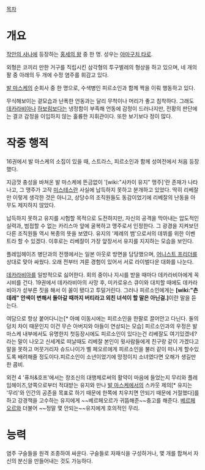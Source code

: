 [[목차]]

= 개요 =

[[작안의 샤나]]에 등장하는 [[홍세의 왕]] 중 한 명. 성우는 [[야마구치 타로]].

외형은 코끼리 만한 거구를 직립시킨 삼각형의 투구벌레의 형상을 하고 있으며, 네 개의 팔 중 아래의 두 개에 수정 염주를 휘감고 있다.

[[발 마스케]]의 순회사 중 한 명으로, 수색병인 피르소인과 함께 짝을 이뤄 행동하고 있다.

무식해보이는 겉모습과 난폭한 언동과는 달리 무척이나 머리가 좋고 침착하다. 그래도 [[데카라비아]]나 [[하보림]]보다는 냉정함이 부족해 언동에 감정이 드러나지만, 전황의 판단에는 결코 감정을 이입하지 않는 훌륭한 지휘관이다. 또한 보기보다 정이 많다.

= 작중 행적 =

16권에서 발 마스케의 소집이 있을 때, 스트라스, 피르소인과 함께 성여전에서 처음 등장했다.

지금껏 충성을 바쳐온 발 마스케에 뜬금없이 '[wiki:"사카이 유지" 맹주]'란 존재가 나타나고, 그 맹주가 고작 [[미스테스]]란 사실에 납득하지 못하고 분개하고 있었다. 딱히 리베잘만 이렇게 생각한 것은 아니고, 상당수의 조직원들도 동감이었기에 리베잘의 난동을 아무도 제지하지 않았다.

납득하지 못하고 유지를 시험할 목적으로 도전하지만, 자신의 공격을 막아내는 압도적인 실력과, 범접할 수 없는 카리스마 앞에 굴복하고 맹주로서 인정한다. 그 광경을 지켜보던 다른 조직원들 역시 복종의 뜻을 보였다. 유지의 '제례의 뱀'으로서의 데뷔를 위한 이벤트라 할 수 있겠다. 이후로는 리베잘이 가장 앞장서서 유지를 지지하는 모습을 보인다.

플레임헤이즈 병단과의 전쟁에서는 일본 아웃로 방면을 담당했으며, [[어니스트 프리더]]를 상대로 맞아 싸웠다. 오래 전부터 겨룬 경험이 있어서 서로 라이벌다운 대화를 나눈다.

[[데카라비아]]를 일방적으로 싫어한다. 회의 중이나 지시를 받을 때마다 데카라비아에게 꼭 시비를 건다. 19권에서 데카라비아의 사망 후, 미카로유스 큐이와 대치할 때에도 데카라비아가 섣부른 짓을 해서 이 꼴이 됐다고 투덜거린다. 그러나 피르소인에게는 '''[wiki:"츤데레" 안색이 변해서 돌아갈 때까지 버티라고 외친 녀석이 할 말은 아닌걸.]'''이란 말을 듣는다.

여담으로 항상 붙어다니는[* 아예 이동시에는 피르소인을 한팔로 끌어안고 다닌다. 둘의 덩치 차이 때문인지 이건 무슨 아버지와 아들이 연상되는 모습] 피르소인과의 우정은 발마스케 내부에서도 유명한지 첫등장시에도 피르소인이 있다는건 리베잘도 여기있겠네?라는 말이 나오고 신세계로 떠날때도 리베잘 본인이 윗사람들에게 친구랑 같이 가겠다고 말을 못하고 머뭇거리자 슈드나이가 벨 페오르에게 피르소인을 불러 같이 떠나게 할수있도록 배려해줄 정도이다.피르소인이 소년이었기에 망정이지 소녀였다면 오해가 생길만한 콤비.

외전 4 '퓨처&호프'에서는 창조신의 대행체로써의 활약이 마음에 들었는지 무리와 플레임헤이즈,양쪽으로부터 적대받는 유지와 만나 [[발 마스케]]에서의 스카웃 제의[* 유지는 '무리'와 인간의 공존을 목표로 하기 때문에 한쪽에 치우치면 안되기 때문에 거절했다]를 하고 강경책을 고수하는 유지에게 ~~베르페오르가 귀뜸해준~~충고를 해준다.
[[베르페오르]]와 더불어 ~~정말 몇 안되는~~유지에게 호의적인 무리.
= 능력 =

염주 구슬들을 원격 조종하여 싸운다. 구슬들로 자재식을 구성하거나, 몇 개를 합쳐서 자신의 분신을 만들어내는 것도 가능하다.
